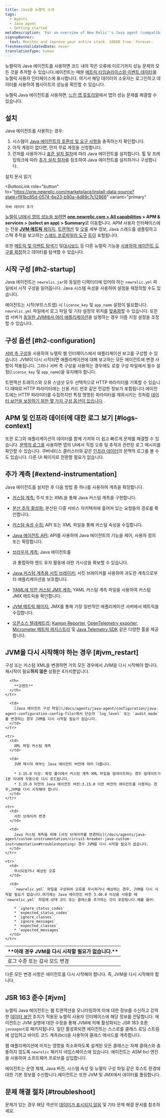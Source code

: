 ```yaml
---
title: Java용 뉴렐릭 소개
tags:
  - Agents
  - Java agent
  - Getting started
metaDescription: 'For an overview of New Relic''s Java agent (compatibility, requirements, installation, configuration), start here.'
signupBanner:
  text: Monitor and improve your entire stack. 100GB free. Forever.
freshnessValidatedDate: never
translationType: human
---
```


뉴렐릭의 Java 에이전트를 사용하면 코드 내의 작은 오류에 이르기까지 성능 문제의 모든 것을 추적할 수 있습니다.에이전트는 매분 [메트릭 타임슬라이스와 이벤트 데이터](/docs/data-analysis/metrics/analyze-your-metrics/data-collection-metric-timeslice-event-data)를 뉴렐릭 사용자 인터페이스에 표시합니다. 여기서 해당 데이터의 소유자는 로그인하고 데이터를 사용하여 웹사이트의 성능을 확인할 수 있습니다.

뉴렐릭 Java 에이전트를 사용하면, [느린 앱 튜토리얼](/docs/journey-app-slow/root-causes/)에서 앱의 성능 문제를 해결할 수 있습니다.

## 설치

Java 에이전트를 사용하는 경우:

1. 시스템이 [Java 에이전트의 호환성 및 요구 사항을](/docs/compatibility-requirements-java-agent) 충족하는지 확인합니다.
2. 아직 계정이 없다면, 먼저 무료 계정을 신청합니다.<InlineSignup/>
3. 런처를 사용하거나 [표준 설치 절차](/docs/agents/java-agent/installation/java-agent-manual-installation)에 따라 Java 에이전트를 설치합니다. 툴 및 프레임워크에 따라 [추가 설치 절차](/docs/apm/agents/java-agent/installation/java-install-overview)를 참조하여 Java 에이전트를 설치하거나 구성합니다.

<ButtonGroup>
  <ButtonLink
    role="button"
    to="/docs/agents/java-agent/installation/install-java-agent"
    variant="link"
  >
    설치 문서 읽기
  </ButtonLink>

  <ButtonLink
    role="button"
    to="https://one.newrelic.com/marketplace/install-data-source?state=f91bc85d-0574-6e23-b90a-4d89c7c12866"
    variant="primary"
  >
    자바 데이터 추가
  </ButtonLink>
</ButtonGroup>

[뉴렐릭 UI에서 앱의 성능을 보려면](/docs/apm/applications-menu/monitoring/apm-overview-page) **[one.newrelic.com > All capabilities](https://one.newrelic.com/all-capabilities) > APM & services > (select an app) > Summary**로 이동합니다. APM 사용자 인터페이스에는 전용 [**JVM 메트릭** 페이지](/docs/agents/java-agent/features/jvm-metrics-page), [트랜잭션](/docs/apm/transactions) 및 [오류](/docs/apm/applications-menu/error-analytics/introduction-error-analytics) 세부 정보, Java 스레드를 샘플링하고 스택 추적을 보고하는 [스레드 프로파일러 도구](/docs/apm/applications-menu/events/thread-profiler-tool) [등이](/docs/apm/applications-menu) 포함됩니다.

또한 [메트릭 및 이벤트 탐색기](/docs/query-your-data/explore-query-data/data-explorer/introduction-data-explorer) 및[대시보드](/docs/query-your-data/explore-query-data/dashboards/introduction-new-relic-one-dashboards) 등 다른 뉴렐릭 기능을 [사용하여 에이전트 도구를 확장](#extend-instrumentation)하고 데이터를 탐색할 수 있습니다.

## 시작 구성 [#h2-startup]

Java 에이전트는 `newrelic.jar`와 동일한 디렉터리에 있어야 하는 `newrelic.yml` 파일에서 시작 구성을 읽어옵니다. Java 시스템 속성을 사용하여 설정을 재정의할 수도 있습니다.

에이전트는 시작(부트스트랩) 시 `license_key` 및 `app_name` 설정이 필요합니다. `newrelic.yml` 파일에서 로그 파일 및 기타 설정의 위치를 [맞춤화](/docs/agents/java-agent/configuration/java-agent-configuration-config-file)할 수 있습니다. 또한 앱 서버가 [동일한 JVM에서 여러 애플리케이션](/docs/agents/java-agent/configuration/automatic-application-naming)을 실행하는 경우 이름 지정 설정을 조정할 수 있습니다.

## 구성 옵션 [#h2-configuration]

[서버 측 구성](/docs/agents/manage-apm-agents/configuration/server-side-agent-configuration)을 사용하여 뉴렐릭 웹 인터페이스에서 애플리케이션 보고를 구성할 수 있습니다. JVM이 다시 시작되면 애플리케이션에 대해 보고하는 모든 에이전트에 변경 사항이 적용됩니다. 그러나 서버 측 구성을 사용하는 경우에도 로컬 구성 파일에서 필수 설정(`license_key` 및 `app_name`)을 유지해야 합니다.

트랜잭션 트레이스와 오류 스냅샷 모두 선택적으로 HTTP 파라미터를 기록할 수 있습니다.때때로 HTTP 파라미터에는 신용 카드 번호 같은 민감한 정보가 포함됩니다.에이전트에는 HTTP 파라미터를 수집하지만 특정 명명된 파라미터를 제외시키는 것처럼 [데이터 보안을 보장하기 위한 몇 가지 구성 옵션이 있습니다](/docs/agents/java-agent/getting-started/apm-agent-security-java) .

## APM 및 인프라 데이터에 대한 로그 보기 [#logs-context]

또한 로그와 애플리케이션의 데이터를 함께 가져와 더 쉽고 빠르게 문제를 해결할 수 있습니다. [문맥적 로그를](/docs/logs/logs-context/java-configure-logs-context-all/) 사용하면 앱의 UI에서 직접 오류 및 추적과 관련된 로그 메시지를 확인할 수 있습니다. 쿠버네티스 클러스터와 같은 [인프라 데이터](/docs/logs/forward-logs/forward-your-logs-using-infrastructure-agent/)의 문맥적 로그를 볼 수도 있습니다. 다른 UI 페이지로 전환할 필요가 없습니다.

## 추가 계측 [#extend-instrumentation]

Java 에이전트를 설치한 후 다음 방법 중 하나를 사용하여 계측을 확장합니다.

* [커스텀 계측:](/docs/agents/manage-apm-agents/agent-metrics/custom-instrumentation) 주석 또는 XML을 통해 Java 커스텀 계측을 구현합니다.

* [분산 추적 활성화](/docs/apm/distributed-tracing/getting-started/introduction-distributed-tracing)[:](/docs/agents/manage-apm-agents/agent-metrics/collect-custom-attributes) 분산된 다중 서비스 아키텍처에 흘어져 있는 요청들의 경로를 확인합니다.

* [커스텀 속성 수집:](/docs/agents/manage-apm-agents/agent-metrics/collect-custom-attributes) API 또는 XML 파일을 통해 커스텀 속성을 수집합니다.

* [Java 에이전트 API:](/docs/agents/java-agent/custom-instrumentation/java-agent-api) API를 사용하여 Java 에이전트의 기능을 제어, 사용자 정의 또는 확장합니다.

* [브라우저 계측:](/docs/browser/new-relic-browser/page-load-timing-resources/page-load-timing-process) Java 에이전트를

  <InlinePopover type="browser">[](/docs/browser/new-relic-browser/getting-started/new-relic-browser)</InlinePopover>

  과 통합하여 엔드 유저 활동에 대한 가시성을 확보할 수 있습니다.

* [Java 커스텀 계측용 서킷 브레이커:](/docs/agents/java-agent/custom-instrumentation/circuit-breaker-java-custom-instrumentation) 서킷 브레이커를 사용하여 과도한 계측으로부터 애플리케이션을 보호합니다.

* [YAML에 의한 커스텀 JMX 계측:](/docs/agents/java-agent/custom-instrumentation/custom-jmx-instrumentation-yaml) YAML 커스텀 계측 파일을 사용하여 커스텀 JMX 메트릭을 확인합니다.

* [JVM 메트릭 페이지:](/docs/apm/applications-menu/monitoring/jvm-metrics-page) JMX를 통해 가장 일반적인 애플리케이션 서버에서 메트릭을 수집합니다.

* [오픈소스 텔레메트리:](/docs/integrations/open-source-telemetry-integrations/get-started/introduction-new-relics-open-source-telemetry-integrations) [Kamon Reporter](/docs/integrations/open-source-telemetry-integrations/open-source-telemetry-integration-list/kamon-reporter), [OpenTelemetry exporter](/docs/integrations/open-source-telemetry-integrations/open-source-telemetry-integration-list/new-relics-opentelemetry-integration), [Micrometer 메트릭 레지스트리](/docs/integrations/open-source-telemetry-integrations/open-source-telemetry-integration-list/new-relics-micrometer-integration) 및 [Java Telemetry SDK](/docs/data-ingest-apis/get-data-new-relic/new-relic-sdks/telemetry-sdks-send-custom-telemetry-data-new-relic) 같은 다양한 툴을 제공합니다.

## JVM을 다시 시작해야 하는 경우 [#jvm_restart]

구성 또는 커스텀 XML을 변경하면 거의 모든 경우에서 JVM을 다시 시작해야 합니다.재시작이 필요**하지 않은** 상황은 4가지뿐입니다.

<table>
  <thead>
    <tr>
      <th style={{ width: "200px" }}>
        **아래 경우 JVM을 다시 시작할 필요가 없습니다.**
      </th>

      <th>
        **코멘트**
      </th>
    </tr>
  </thead>

  <tbody>
    <tr>
      <td>
        로그 수준 또는 감사 모드 변경
      </td>

      <td>
        [Java 에이전트 구성 파일](/docs/agents/java-agent/configuration/java-agent-configuration-config-file)에서 단순히 `log_level` 또는 `audit_mode`를 변경하는 경우 JVM을 다시 시작할 필요가 없습니다.
      </td>
    </tr>

    <tr>
      <td>
        XML 파일 커스텀 계측
      </td>

      <td>
        JVM 재시작 여부는 Java 에이전트 버전에 따라 다릅니다.

        * 3.15.0 이상: 확장 폴더에서 커스텀 계측 XML 파일을 업데이트하는 경우 업데이트가 1분 이내에 자동으로 다시 로드됩니다.
        * 3.15.0 미만의 Java 에이전트 버전:3.15.0 이전 버전의 에이전트를 사용하는 경우,JVM을 다시 시작해야 합니다.
      </td>
    </tr>

    <tr>
      <td>
        서킷 브레이커 변경
      </td>

      <td>
        Java 커스텀 계측을 위해 [서킷 브레이커를 변경하는](/docs/agents/java-agent/custom-instrumentation/circuit-breaker-java-custom-instrumentation#troubleshooting) 경우 JVM을 다시 시작할 필요가 없습니다.
      </td>
    </tr>

    <tr>
      <td>
        무시되었거나 예상된 오류
      </td>

      <td>
        `newrelic.yml` 파일을 구성하여 오류를 무시하거나 예상하는 경우, JVM을 다시 시작할 필요가 없습니다.여기에는 Java 에이전트 버전 3.40.0 이상을 사용할 때 `newrelic.yml` 파일에 상태 코드 또는 클래스를 추가하는 것이 포함됩니다.예를 들어:

        * `ignore_status_codes`
        * `expected_status_codes`
        * `ignore_classes`
        * `ignore_messages`
        * `expected_classes`
        * `expected_messages`
      </td>
    </tr>
  </tbody>
</table>

다른 모든 변경 사항은 에이전트를 다시 시작해야 합니다. 즉, JVM을 다시 시작해야 합니다.

## JSR 163 준수 [#jvm]

뉴렐릭 Java 에이전트는 웹 트랜잭션을 모니터링하여 이에 대한 정보를 수신하고 강력한 [데이터 보안](/docs/accounts-partnerships/accounts/security/data-security) 조치가 적용된 뉴렐릭 사용자 인터페이스에 해당 정보를 전달합니다. 에이전트는 JVM 실행에 대한 수정을 통해 JVM에 의해 활성화되는 JSR 163 호환 `javaagent`로 패키지됩니다. 일단 활성화되면 에이전트는 스스로를 클래스 로딩 스트림에 삽입하고 바이트 코드 계측(bci)을 사용하여 클래스 메서드를 계측합니다.

웹 애플리케이션에 미치는 영향을 최소화하도록 설계된 모든 클래스는 자체 클래스와 충돌하지 않도록 `newrelic` 패키지 네임스페이스에 있습니다. 에이전트는 ASM bci 엔진을 사용하여 소프트웨어 프로브를 삽입합니다.

에이전트는 운영 체제, Java 버전, 시스템 속성 및 뉴렐릭 구성 파일 같은 호스트 환경에 대한 기본 정보를 수신합니다.에이전트는 또한 JVM 및 JMX에서 데이터를 폴링합니다.

## 문제 해결 절차 [#troubleshoot]

문제가 있는 경우 해당 섹션의 [데이터가 표시되지 않음](/docs/apm/agents/java-agent/troubleshooting/no-data-appears-java) 및 기타 문제 해결 문서를 참조하세요.